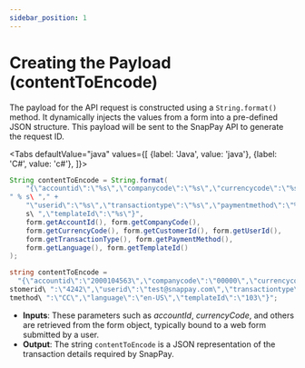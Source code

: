 ```yaml
---
sidebar_position: 1
---
```


# Creating the Payload (contentToEncode)

The payload for the API request is constructed using a ```String.format()``` method. It dynamically injects the
values from a form into a pre-defined JSON structure. This payload will be sent to the SnapPay API to
generate the request ID.


<Tabs
    defaultValue="java"
    values={[
        {label: 'Java', value: 'java'},
        {label: 'C#', value: 'c#'},
    ]}>
<TabItem value="java">

```java showLineNumbers"
String contentToEncode = String.format(
    "{\"accountid\":\"%s\",\"companycode\":\"%s\",\"currencycode\":\"%s\",\"customerid\":\
" % s\ "," +
    "\"userid\":\"%s\",\"transactiontype\":\"%s\",\"paymentmethod\":\"%s\",\"language\":\" %
    s\ ",\"templateId\":\"%s\"}",
    form.getAccountId(), form.getCompanyCode(),
    form.getCurrencyCode(), form.getCustomerId(), form.getUserId(),
    form.getTransactionType(), form.getPaymentMethod(),
    form.getLanguage(), form.getTemplateId()
);
```

</TabItem>

<TabItem value="c#">

```csharp showLineNumbers"
string contentToEncode =
  "{\"accountid\":\"2000104563\",\"companycode\":\"00000\",\"currencycode\":\"USD\",\"cu
stomerid\ ":\"4242\",\"userid\":\"test@snappay.com\",\"transactiontype\":\"T\",\"paymen
tmethod\ ":\"CC\",\"language\":\"en-US\",\"templateId\":\"103\"}";
```

</TabItem>
</Tabs>

- **Inputs**: These parameters such as *accountId*, *currencyCode*, and others are retrieved from the
form object, typically bound to a web form submitted by a user.
- **Output**: The string ```contentToEncode``` is a JSON representation of the transaction details required
by SnapPay.